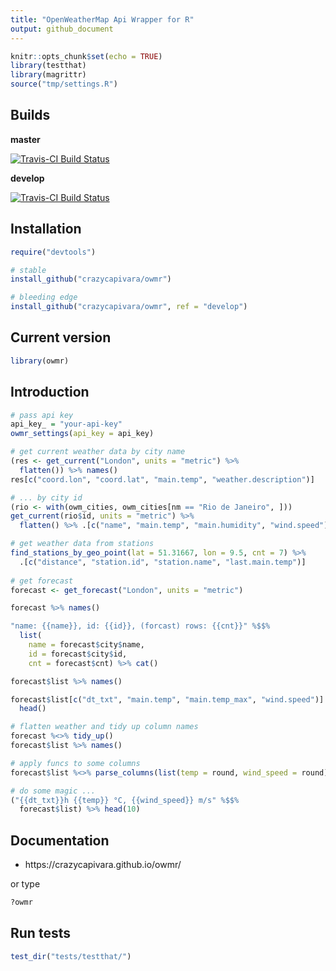 ```yaml
---
title: "OpenWeatherMap Api Wrapper for R"
output: github_document
---
```


```r
knitr::opts_chunk$set(echo = TRUE)
library(testthat)
library(magrittr)
source("tmp/settings.R")
```

## Builds

__master__

[![Travis-CI Build Status](https://travis-ci.org/crazycapivara/owmr.svg?branch=master)](https://travis-ci.org/crazycapivara/owmr)

__develop__

[![Travis-CI Build Status](https://travis-ci.org/crazycapivara/owmr.svg?branch=develop)](https://travis-ci.org/crazycapivara/owmr)

## Installation

```r
require("devtools")

# stable
install_github("crazycapivara/owmr")

# bleeding edge
install_github("crazycapivara/owmr", ref = "develop")
```

## Current version

```r
library(owmr)
```

## Introduction

```r
# pass api key
api_key_ = "your-api-key"
owmr_settings(api_key = api_key)

# get current weather data by city name
(res <- get_current("London", units = "metric") %>%
  flatten()) %>% names()
res[c("coord.lon", "coord.lat", "main.temp", "weather.description")]

# ... by city id
(rio <- with(owm_cities, owm_cities[nm == "Rio de Janeiro", ]))
get_current(rio$id, units = "metric") %>%
  flatten() %>% .[c("name", "main.temp", "main.humidity", "wind.speed")]

# get weather data from stations
find_stations_by_geo_point(lat = 51.31667, lon = 9.5, cnt = 7) %>% 
  .[c("distance", "station.id", "station.name", "last.main.temp")]
  
# get forecast
forecast <- get_forecast("London", units = "metric")

forecast %>% names()

"name: {{name}}, id: {{id}}, (forcast) rows: {{cnt}}" %$$%
  list(
    name = forecast$city$name,
    id = forecast$city$id,
    cnt = forecast$cnt) %>% cat()

forecast$list %>% names()

forecast$list[c("dt_txt", "main.temp", "main.temp_max", "wind.speed")] %>%
  head()

# flatten weather and tidy up column names
forecast %<>% tidy_up()
forecast$list %>% names()

# apply funcs to some columns  
forecast$list %<>% parse_columns(list(temp = round, wind_speed = round))

# do some magic ...
("{{dt_txt}}h {{temp}} °C, {{wind_speed}} m/s" %$$%
  forecast$list) %>% head(10)
```

## Documentation

* https://crazycapivara.github.io/owmr/

or type

```r
?owmr
```

## Run tests
```r
test_dir("tests/testthat/")
```
